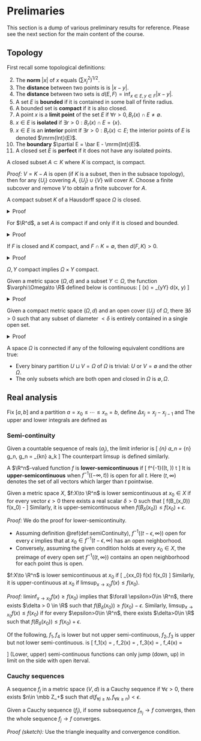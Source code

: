 # Prelimaries 

This section is a dump of various preliminary results for reference. 
Please see the next section for the main content of the course. 

## Topology {-}

First recall some topological definitions:

2. The **norm** $|x|$ of $x$ equals $(\sum x_j^2)^{1/2}$.
3. The **distance** between two points is is $|x-y|$. 
4. The **distance** between two sets is $d(E, F)=\inf_{x\in E, y\in F}|x-y|$. 
5. A set $E$ is **bounded** if it is contained in some ball of finite radius. 
6. A bounded set is **compact** if it is also closed. 
7. A point $x$ is a **limit point** of the set 
    $E$ if $\forall r>0, B_r(x)\cap E\neq \emptyset$. 
8. $x\in E$ is **isolated** if $\exists r>0: B_r(x)\cap E=\{x\}$. 
9. $x\in E$ is an **interior** point if $\exists r>0: B_r(x)\subset E$; the 
    interior points of $E$ is denoted $\mrm{Int}(E)$. 
10. The **boundary** $\partial E = \bar E - \mrm{Int}(E)$. 
11. A closed set $E$ is **perfect** if it does not have any isolated points. 

:::{.proposition #closedSubsetCompact}
A closed subset $A\subset K$ where $K$ is compact, is compact. 
:::
_Proof:_ $V=K-A$ is open 
(if $K$ is a subset, then in the subsace topology), then 
for any $\{U_j\}$ covering $A$, $\{U_j\}\cup \{V\}$ will 
cover $K$. Choose a finite subcover and remove $V$ to obtain 
a finite subcover for $A$. 

:::{.proposition #compactHausdorffClosed}
A compact subset $K$ of a Hausdorff space $\Omega$ is closed. 
:::
<details>
<summary>Proof</summary>
We show that $\Omega-K$ is open: for each $y\in \Omega-K$, 
use Hausdorff to construct a open covering $\{(U_x, V_x)\}_{x\in K}$ 
separating $x, y$ such that $x\in U_x, y\in V_y$. 
Choose a finite subset of $(U_x)_{x\in J\subsetneq K}$ covering $K$, 
then $y\in \bigcap_{x\in J} V_x \subset \Omega-K$, so $\Omega-K$ is open. 
</details>

:::{.proposition #closedBoundedCompact name="closed+bounded=compact"}
For $\R^d$, a set $A$ is compact if and only if it is 
closed and bounded. 
:::
<details>
<summary>Proof</summary>
Given compactness, choose a cover by unit-cube coverings, 
then $A\subset [-R, R]^n$, which is bounded. Closure follows 
from proposition \@ref(prp:compactHausdorffClosed). 
Conversely, given $A\subset [-R, R]^n$ and closed, it is 
a closed subset of a compact set, so it is compact by proposition 
\@ref(prp:closedSubsetCompact)
</details>

:::{.lemma #compactClosedDistance name="finite distance between compact and closed sets"}
If $F$ is closed and $K$ compact, and $F\cap K = \emptyset$, then 
$d(F, K)>0$. 
:::
<details>
<summary>Proof</summary>
By $F^c$ open for each $x\in K$ choose $B(2\delta_x, x)\subset F^c$. 
Choose an finite open subcover $\{B_{\delta_x, x}\}_{x\in [n]}$ of $K$, then 
$d(F, K) > \min_{x\in [n]} \delta_x$. 
</details>

:::{.proposition name="compactness and product"}
$\Omega, Y$ compact implies $\Omega\times Y$ compact. 
:::

:::{.lemma #distanceContinuity name="continuity of distance"}
Given a metric space $(\Omega, d)$ and a subset $Y\subset \Omega$, 
the function $\varphi:\Omega\to \R$ defined below is continuous: 
\[ 
    \varphi(x) = \inf_{y\in Y} d(x, y) 
\] 
:::
<details>
<summary>Proof</summary>
The preimage operation commutes with arbitrary 
union and intersections, so it suffices to demonstrate this 
for open intervals $\{(0, a)\}\cup \{(b, \infty)\}$, to show that 
\[ 
    \varphi^{-1}((0, a)) = \{
        x\in \Omega: \forall \epsilon>0, 
        \exists y\in Y: d(x, y) < a+\epsilon
    \}
\] 
is open, similarly for the other subbasis component. Standard 
argument is omitted. 
</details>

:::{.lemma name="Lebesgue number lemma"}
Given a compact metric space $(\Omega, d)$ and an open cover $(U_j)$ 
of $\Omega$, there $\exists\delta>0$ such that any subset of diameter $<\delta$ 
is entirely contained in a single open set. 
:::
<details>
<summary>Proof</summary>
Select a finite subcover $U_1\cup \cdots \cup U_n$ of 
$\Omega$. The function 
\[ 
    f(x) = \min_j d(x, \Omega-U_j)
\] 
is continuous on compact interval, thus achieves its min $\delta$. 
</details>

:::{.definition name="connected sets"}
A space $\Omega$ is connected if any of the following equivalent conditions 
are true: 

- Every binary partition $U\sqcup V=\Omega$ of $\Omega$ is trivial: $U$ or $V=\emptyset$ 
    and the other $\Omega$.
- The only subsets which are both open and closed in $\Omega$ is $\emptyset, \Omega$.   
:::


## Real analysis {#realAnalysis -}

:::{.definition name="Riemann integral"}
Fix $[a, b]$ and a partition $a=x_0\leq \cdots \leq x_n =b$, 
define $\Delta x_j = x_j - x_{j-1}$ and 
\begin{align}
    M_j &= \sup f([x_{j-1} \leq x\leq x_j]), \quad 
    m_j = \inf f([x_{j-1} \leq x\leq x_j]) \\ 
    U(P, f) &= \sum_{j=1}^n M_j \Delta x_j, \quad 
    L(P, f) = \sum_{j=1}^n m_j \Delta x_j 
\end{align}
The upper and lower integrals are defined as 
\begin{align}
    \bar{\int}^b_a f\, d\alpha = \inf U(P, f, \alpha), \quad 
    \underline{\int}^b_a f\, d\alpha = \sup L(P, f, \alpha)
\end{align}
:::

### Semi-continuity {-}

:::{.definition name="limit inferior"}
Given a countable sequence of reals $(a_j)$, the limit inferior is 
\[ 
    \liminf_{n\to \infty} a_n = \lim_{n\to \infty} g_n, \quad 
    g_n = \inf_{k\geq n} a_k 
\] 
The counterpart $\limsup$ is defined similarly. 
:::

:::{.definition #semiContinuity name="semi-continuity"}
A $\R^n$-valued function $f$ is **lower-semicontinuous** 
if 
\[ 
    f^{-1}((t, \infty)) \text{ is open }\forall t
\] 
It is **upper-semicontinuous** when 
$f^{-1}((-\infty, t))$ is open for all $t$. Here $(t, \infty)$ 
denotes the set of all vectors which larger than $t$ pointwise. 
:::

:::{.proposition name="ε-δ definition of semi-continuity"}
Given a metric space $X$, 
$f:X\to \R^n$ is lower semicontinuous at $x_0\in X$ if for every 
vector $\epsilon>0$ there exists a real scalar $\delta>0$ such that 
\[ 
    f(B_\delta(x_0)) \geq f(x_0) - \epsilon 
\] 
Similarly, it is upper-semicontinuous when 
$f(B_\delta(x_0)) \leq f(x_0) + \epsilon$. 
:::
_Proof:_ We do the proof for lower-semicontinuity. 

- Assuming definition \@ref(def:semiContinuity), 
    $f^{-1}((t-\epsilon, \infty))$ open for every $\epsilon$ 
    implies that at $x_0\in f^{-1}(t-\epsilon, \infty)$ has an 
    open neighborhood. 
- Conversely, assuming the given condition holds at every $x_0\in X$, 
    the preimage of every open set $f^{-1}((t, \infty))$ 
    contains an open neighborhood for each point thus is open. 

:::{.proposition name="limit definition of semi-continuity"}
$f:X\to \R^n$ is lower semicontinuous at $x_0$ if 
\[ 
    \liminf_{x\to x_0} f(x) \geq f(x_0)
\] 
Similarly, it is upper-continuous at $x_0$  if 
$\limsup_{x\to x_0} f(x) \leq f(x_0)$. 
:::
_Proof:_
$\liminf_{x\to x_0} f(x) \geq f(x_0)$ 
implies that $\forall \epsilon>0\in \R^n$, 
there exists $\delta > 0 \in \R$ such that $f(B_\delta(x_0))\geq f(x_0) - \epsilon$. 
Similarly, $\limsup_{x\to x_0} f(x) \leq f(x_0)$ 
if for every $\epsilon>0\in \R^n$, there exists $\delta>0\in \R$ 
such that $f(B_\delta(x_0)) \leq f(x_0) + \epsilon$. 

:::{.example}
Of the following, $f_1, f_4$ is lower but not upper semi-continuous, 
$f_2, f_3$ is upper but not lower semi-continuous. 
is 
\[
    f_1(x) = \begin{cases}
        0 & x\leq 0 \\
        1 & x > 0 
    \end{cases}, \quad 
    f_2(x) = \begin{cases}
        0 & x < 0 \\ 
        1 & x \geq 0 
    \end{cases}, \quad 
    f_3(x) = \begin{cases}
        0 & x \leq 0 \\ 
        -1 & x > 0 
    \end{cases}, \quad 
    f_4(x) = \begin{cases}
        0 & x < 0 \\ 
        -1 & x \geq 0 
    \end{cases}
\]
(Lower, upper) semi-continuous 
functions can only jump (down, up) in limit 
on the side with open iterval. 
:::

### Cauchy sequences {-}

:::{.definition name="Cauchy sequence"}
A sequence $f_j$ in a metric space $(V, d)$ is 
a Cauchy sequence if $\forall \epsilon>0$, 
there exists $n\in \mbb Z_+$ such that 
$d(f_{\forall j\geq N}, f_{\forall k\geq n})<\epsilon$. 
:::

:::{.proposition #cauchySubsequence name="convergent subsequence"}
Given a Cauchy sequence $(f_j)$, if some subsequence 
$f_{n_j}\to f$ converges, then the whole sequence $f_j\to f$ 
converges. 
:::
_Proof (sketch):_ Use the triangle inequality and convergence condition. 